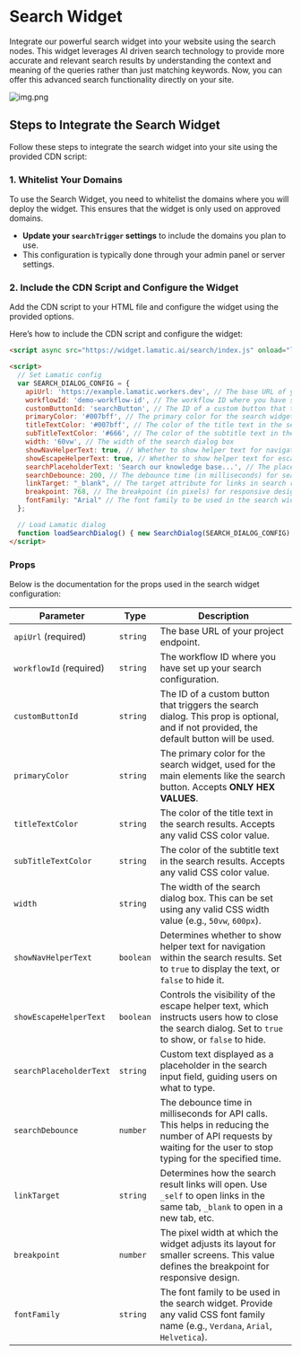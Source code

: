 # Search Widget

Integrate our powerful search widget into your website using the search nodes. This widget leverages AI driven search technology to provide more accurate and relevant search results by understanding the context and meaning of the queries rather than just matching keywords. Now, you can offer this advanced search functionality directly on your site.
<br />

![img.png](./img.png)

## Steps to Integrate the Search Widget

Follow these steps to integrate the search widget into your site using the provided CDN script:

### 1. Whitelist Your Domains

To use the Search Widget, you need to whitelist the domains where you will deploy the widget. This ensures that the widget is only used on approved domains.

- **Update your `searchTrigger` settings** to include the domains you plan to use.
- This configuration is typically done through your admin panel or server settings.

### 2. Include the CDN Script and Configure the Widget

Add the CDN script to your HTML file and configure the widget using the provided options.

Here’s how to include the CDN script and configure the widget:

```html
<script async src="https://widget.lamatic.ai/search/index.js" onload="loadSearchDialog()"></script>

<script>
  // Set Lamatic config
  var SEARCH_DIALOG_CONFIG = {
    apiUrl: 'https://example.lamatic.workers.dev', // The base URL of your project endpoint (REQUIRED)
    workflowId: 'demo-workflow-id', // The workflow ID where you have set up your search configuration (REQUIRED)
    customButtonId: 'searchButton', // The ID of a custom button that triggers the search dialog
    primaryColor: '#007bff', // The primary color for the search widget (HEX value only)
    titleTextColor: '#007bff', // The color of the title text in the search results
    subTitleTextColor: '#666', // The color of the subtitle text in the search results
    width: '60vw', // The width of the search dialog box
    showNavHelperText: true, // Whether to show helper text for navigation within the search results
    showEscapeHelperText: true, // Whether to show helper text for escaping the search dialog
    searchPlaceholderText: 'Search our knowledge base...', // The placeholder text for the search input
    searchDebounce: 200, // The debounce time (in milliseconds) for search input
    linkTarget: "_blank", // The target attribute for links in search results
    breakpoint: 768, // The breakpoint (in pixels) for responsive design
    fontFamily: "Arial" // The font family to be used in the search widget
  };

  // Load Lamatic dialog
  function loadSearchDialog() { new SearchDialog(SEARCH_DIALOG_CONFIG) };
</script>
```

### Props

Below is the documentation for the props used in the search widget configuration:

| Parameter               | Type     | Description                                                                                                                                                        |
|-------------------------|----------|--------------------------------------------------------------------------------------------------------------------------------------------------------------------|
| `apiUrl` (required)     | `string` | The base URL of your project endpoint.                                                                                                                             |
| `workflowId` (required) | `string` | The workflow ID where you have set up your search configuration.                                                                                                   |
| `customButtonId`        | `string` | The ID of a custom button that triggers the search dialog. This prop is optional, and if not provided, the default button will be used.                           |
| `primaryColor`          | `string` | The primary color for the search widget, used for the main elements like the search button. Accepts **ONLY HEX VALUES**.                                          |
| `titleTextColor`        | `string` | The color of the title text in the search results. Accepts any valid CSS color value.                                                                             |
| `subTitleTextColor`     | `string` | The color of the subtitle text in the search results. Accepts any valid CSS color value.                                                                          |
| `width`                 | `string` | The width of the search dialog box. This can be set using any valid CSS width value (e.g., `50vw`, `600px`).                                                      |
| `showNavHelperText`     | `boolean`| Determines whether to show helper text for navigation within the search results. Set to `true` to display the text, or `false` to hide it.                       |
| `showEscapeHelperText`  | `boolean`| Controls the visibility of the escape helper text, which instructs users how to close the search dialog. Set to `true` to show, or `false` to hide.              |
| `searchPlaceholderText` | `string` | Custom text displayed as a placeholder in the search input field, guiding users on what to type.                                                                  |
| `searchDebounce`        | `number` | The debounce time in milliseconds for API calls. This helps in reducing the number of API requests by waiting for the user to stop typing for the specified time. |
| `linkTarget`            | `string` | Determines how the search result links will open. Use `_self` to open links in the same tab, `_blank` to open in a new tab, etc.                                 |
| `breakpoint`            | `number` | The pixel width at which the widget adjusts its layout for smaller screens. This value defines the breakpoint for responsive design.                             |
| `fontFamily`            | `string` | The font family to be used in the search widget. Provide any valid CSS font family name (e.g., `Verdana`, `Arial`, `Helvetica`).                                 |